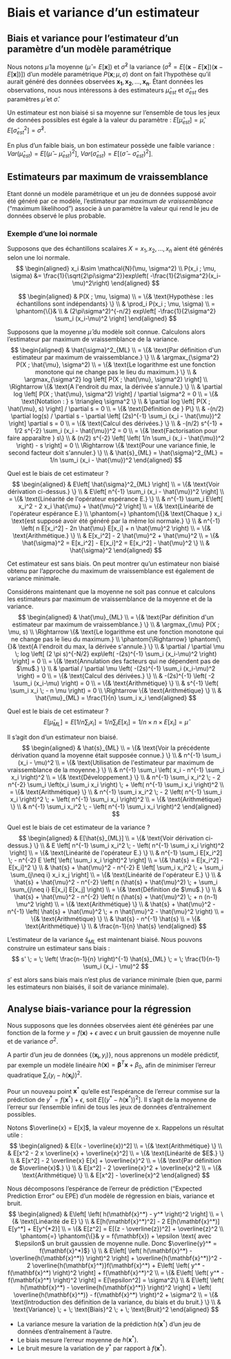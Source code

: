 # Biais et variance d'un estimateur

## Biais et variance pour l'estimateur d'un paramètre d'un modèle paramétrique

Nous notons $\hat{\mu}$ la moyenne ($\hat{\mu} = E[\mathbf{x}]$) et $\hat{\sigma}^2$ la variance ($\hat{\sigma}^2 = E[(\mathbf{x} - E[\mathbf{x}])(\mathbf{x} - E[\mathbf{x}])]$) d'un modèle paramétrique $P(\mathbf{x};\mu,\sigma)$ dont on fait l'hypothèse qu'il aurait généré des données observées $\mathbf{x_1}, \mathbf{x_2},\dots, \mathbf{x_n}$. Étant données les observations, nous nous intéressons à des estimateurs $\hat{\mu}_{est}$ et $\hat{\sigma}_{est}$ des paramètres $\hat{\mu}$ et $\hat{\sigma}$.

Un estimateur est non biaisé si sa moyenne sur l'ensemble de tous les jeux de données possibles est égale à la valeur du paramètre : $E[\hat{\mu}_{est}] = \hat{\mu}$, $E[\hat{\sigma}_{est}^2] = \hat{\sigma}^2$.

En plus d'un faible biais, un bon estimateur possède une faible variance : $Var(\hat{\mu}_{est}) = E[(\hat{\mu} - \hat{\mu}_{est})^2]$, $Var(\hat{\sigma}_{est}) = E[(\hat{\sigma} - \hat{\sigma}_{est})^2]$.

## Estimateurs par maximum de vraissemblance

Etant donné un modèle paramétrique et un jeu de données supposé avoir été généré par ce modèle, l'estimateur par *maximum de vraissemblance* ("maximum likelihood") associe à un paramètre la valeur qui rend le jeu de données observé le plus probable.

\begin{align*}
 & \hat{\mu}_{ML} = \argmax_{\mu} P(\mathbf{x}; \mu, \sigma^2) \\
\Rightarrow \{& \text{A l'endroit d'un extremum, la dérivée première s'annule} \} \\
 & \partial P(\mathbf{x}; \mu, \sigma^2) / \partial \mu = 0
\end{align*}

\begin{align*}
 & \hat{\sigma}^2_{ML} = \argmax_{\sigma^2} P(\mathbf{x}; \mu, \sigma^2) \\
\Rightarrow \{& \text{A l'endroit d'un extremum, la dérivée première s'annule} \} \\
 & \partial P(\mathbf{x}; \mu, \sigma^2) / \partial \sigma^2 = 0
\end{align*}

### Exemple d'une loi normale

Supposons que des échantillons scalaires $X = x_1, x_2, \dots, x_n$ aient été générés selon une loi normale.
$$
\begin{aligned}
x_i &\sim \mathcal{N}(\mu, \sigma^2) \\
P(x_i ; \mu, \sigma) &= \frac{1}{\sqrt{2\pi\sigma^2}}exp\left( -\frac{1}{2\sigma^2}(x_i-\mu)^2\right)
\end{aligned}
$$

$$
\begin{aligned}
 & P(X ; \mu, \sigma) \\
= \{& \text{Hypothèse : les échantillons sont indépendants} \} \\
 & \prod_i P(x_i ; \mu, \sigma) \\
= \phantom{\{}& \\
 & (2\pi\sigma^2)^{-n/2} exp\left[ -\frac{1}{2\sigma^2} \sum_i (x_i-\mu)^2 \right]
\end{aligned}
$$

Supposons que la moyenne $\hat{\mu}$ du modèle soit connue. Calculons alors l'estimateur par maximum de vraissemblance de la variance.
$$
\begin{aligned}
 & \hat{\sigma}^2_{ML} \\
= \{& \text{Par définition d'un estimateur par maximum de vraissemblance.} \} \\
 & \argmax_{\sigma^2} P(X ; \hat{\mu}, \sigma^2) \\
= \{& \text{Le logarithme est une fonction monotone qui ne change pas le lieu du maximum.} \} \\
 & \argmax_{\sigma^2} log \left[ P(X ; \hat{\mu}, \sigma^2) \right] \\
\Rightarrow \{& \text{A l'endroit du max, la dérivée s'annule.} \} \\
 & \partial log \left[ P(X ; \hat{\mu}, \sigma^2) \right] / \partial \sigma^2 = 0 \\
= \{& \text{Notation : } s \triangleq \sigma^2 \} \\
 & \partial log \left[ P(X ; \hat{\mu}, s) \right] / \partial s = 0 \\
= \{& \text{Définition de } P\} \\
 & -(n/2) \partial log(s) / \partial s - \partial \left[ (2s)^{-1} \sum_i (x_i - \hat{\mu})^2 \right] \partial s = 0 \\
= \{& \text{Calcul des dérivées.} \} \\
 & -(n/2) s^{-1} + 1/2 s^{-2} \sum_i (x_i - \hat{\mu})^2 = 0 \\
=  \{& \text{Factorisation pour faire apparaître } s\} \\
 & (n/2) s^{-2} \left[ \left( 1/n \sum_i (x_i - \hat{\mu})^2 \right) - s \right] = 0 \\
\Rightarrow \{& \text{Pour une variance finie, le second facteur doit s'annuler.} \} \\
 & \hat{s}_{ML} = \hat{\sigma}^2_{ML} = 1/n \sum_i (x_i - \hat{\mu})^2
\end{aligned}
$$

Quel est le biais de cet estimateur ?
$$
\begin{aligned}
 & E\left[ \hat{\sigma}^2_{ML} \right] \\
= \{& \text{Voir dérivation ci-dessus.} \} \\
 & E\left[ n^{-1} \sum_i (x_i - \hat{\mu})^2 \right] \\
= \{& \text{Linéarité de l'opérateur espérance E.} \} \\
 & n^{-1} \sum_i E\left[ x_i^2 - 2 x_i \hat{\mu} + \hat{\mu}^2 \right] \\
= \{& \text{Linéarité de l'opérateur espérance E.} \\
\phantom{=} \phantom{\{}& \text{Chaque } x_i \text{est supposé avoir été généré par la même loi normale.} \} \\
 & n^{-1} \left( n E[x_i^2] - 2n \hat{\mu} E[x_i] + n \hat{\mu}^2 \right) \\
= \{& \text{Arithmétique.} \} \\
 & E[x_i^2] - 2 \hat{\mu}^2 + \hat{\mu}^2 \\
= \{& \hat{\sigma}^2 = E[x_i^2] - E[x_i]^2 = E[x_i^2] - \hat{\mu}^2 \} \\
 & \hat{\sigma}^2
\end{aligned}
$$

Cet estimateur est sans biais. On peut montrer qu'un estimateur non biaisé obtenu par l'approche du maximum de vraissemblance est également de variance minimale.

Considérons maintenant que la moyenne ne soit pas connue et calculons les estimateurs par maximum de vraissemblance de la moyenne et de la variance.
$$
\begin{aligned}
 & \hat{\mu}_{ML} \\
= \{& \text{Par définition d'un estimateur par maximum de vraissemblance.} \} \\
 & \argmax_{\mu} P(X ; \mu, s) \\
\Rightarrow \{& \text{Le logarithme est une fonction monotone qui ne change pas le lieu du maximum.} \\
\phantom{\Rightarrow} \phantom{\{}& \text{A l'endroit du max, la dérivée s'annule.} \} \\
& \partial / \partial \mu \; log \left[ (2 \pi s)^{-N/2} exp\left( -(2s)^{-1} \sum_i (x_i-\mu)^2 \right) \right] = 0 \\
= \{& \text{Annulation des facteurs qui ne dépendent pas de $\mu$.} \} \\
& \partial / \partial \mu \left( -(2s)^{-1} \sum_i (x_i-\mu)^2 \right) = 0 \\
= \{& \text{Calcul des dérivées.} \} \\
& -(2s)^{-1} \left( -2 \sum_i (x_i-\mu) \right) = 0 \\
= \{& \text{Arithmétique} \} \\
& s^{-1} \left( \sum_i x_i \; - n \mu \right) = 0 \\
\Rightarrow \{& \text{Arithmétique} \} \\
& \hat{\mu}_{ML} = \frac{1}{n} \sum_i x_i
\end{aligned}
$$

Quel est le biais de cet estimateur ?
$$E[\hat{\mu}_{ML}] = E[1/n \sum_i x_i] = 1/n \sum_i E[x_i] = 1/n \times n \times E[x_i] = \hat{\mu}$$

Il s'agit don d'un estimateur non biaisé.
$$
\begin{aligned}
 & \hat{s}_{ML} \\
= \{& \text{Voir la précédente dérivation quand la moyenne était supposée connue.} \} \\
 & n^{-1} \sum_i (x_i - \mu)^2 \\
= \{& \text{Utilisation de l'estimateur par maximum de vraissemblance de la moyenne.} \} \\
 & n^{-1} \sum_i \left( x_i - n^{-1} \sum_i x_i \right)^2 \\
= \{& \text{Développement.} \} \\
 & n^{-1} \sum_i x_i^2 \; - 2 n^{-2} \sum_i \left(x_i \sum_i x_i \right) \; + \left( n^{-1} \sum_i x_i \right)^2 \\
= \{& \text{Arithmétique} \} \\
 & n^{-1} \sum_i x_i^2 \; - 2 \left( n^{-1} \sum_i x_i \right)^2 \; + \left( n^{-1} \sum_i x_i \right)^2 \\
= \{& \text{Arithmétique} \} \\
 & n^{-1} \sum_i x_i^2 \; - \left( n^{-1} \sum_i x_i \right)^2
\end{aligned}
$$

Quel est le biais de cet estimateur de la variance ?
$$
\begin{aligned}
 & E[\hat{s}_{ML}] \\
= \{& \text{Voir dérivation ci-dessus.} \} \\
 & E \left[ n^{-1} \sum_i x_i^2 \; - \left( n^{-1} \sum_i x_i \right)^2 \right] \\
= \{& \text{Linéarité de l'opérateur E.} \} \\
 & n^{-1} \sum_i E[x_i^2] \; - n^{-2} E \left[ \left( \sum_i x_i \right)^2 \right] \\
= \{& \hat{s} = E[x_i^2] - E[x_i]^2 \} \\
 & \hat{s} + \hat{\mu}^2 - n^{-2} E \left[ \sum_i x_i^2 \; + \sum_i \sum_{j\neq i} x_i x_j \right] \\
= \{& \text{Linéarité de l'opérateur E.} \} \\
 & \hat{s} + \hat{\mu}^2 - n^{-2} \left( n (\hat{s} + \hat{\mu}^2) \; + \sum_i \sum_{j\neq i} E[x_i] E[x_j] \right) \\
= \{& \text{Définition de $\mu$.} \} \\
 & \hat{s} + \hat{\mu}^2 - n^{-2} \left( n (\hat{s} + \hat{\mu}^2) \; + n (n-1) \mu^2 \right) \\
= \{& \text{Arithmétique} \} \\
 & \hat{s} + \hat{\mu}^2 - n^{-1} \left( \hat{s} + \hat{\mu}^2 \; + n \hat{\mu}^2 - \hat{\mu}^2 \right) \\
= \{& \text{Arithmétique} \} \\
 & \hat{s} - n^{-1} \hat{s} \\
= \{& \text{Arithmétique} \} \\
 & \frac{n-1}{n} \hat{s}
\end{aligned}
$$

L'estimateur de la variance $\hat{s}_{ML}$ est maintenant biaisé. Nous pouvons construire un estimateur sans biais :
$$
s' \; = \;  \left( \frac{n-1}{n} \right)^{-1} \hat{s}_{ML} \; = \; \frac{1}{n-1} \sum_i (x_i - \mu)^2
$$

$s'$ est alors sans biais mais n'est plus de variance minimale (bien que, parmi les estimateurs non biaisés, il soit de variance minimale).

## Analyse biais-variance pour la régression

Nous supposons que les données observées aient été générées par une fonction de la forme $y = f(\mathbf{x}) + \epsilon$ avec $\epsilon$ un bruit gaussien de moyenne nulle et de variance $\sigma^2$.

A partir d'un jeu de données $\left\{ (\mathbf{x_i}, y_i) \right\}$, nous apprenons un modèle prédictif, par exemple un modèle linéaire $h(\mathbf{x}) = \boldsymbol\beta^T\mathbf{x} + \beta_0$, afin de minimiser l'erreur quadratique $\sum_i \left( y_i - h(\mathbf{x_i})\right)^2$.

Pour un nouveau point $\mathbf{x}^*$ qu'elle est l'espérance de l'erreur commise sur la prédiction de $y^* = f(\mathbf{x}^*) + \epsilon$, soit $E\left[\left(y^* - h(\mathbf{x}^*)\right)^2\right]$. Il s'agit de la moyenne de l'erreur sur l'ensemble infini de tous les jeux de données d'entraînement possibles.

Notons $\overline{x} = E[x]$, la valeur moyenne de x. Rappelons un résultat utile :
$$
\begin{aligned}
 & E[(x - \overline{x})^2] \\
= \{& \text{Arithmétique} \} \\
 & E[x^2 - 2 x \overline{x} + \overline{x}^2] \\
= \{& \text{Linéarité de $E$.} \} \\
 & E[x^2] - 2 \overline{x} E[x] + \overline{x}^2 \\
= \{& \text{Par définition de $\overline{x}$.} \} \\
 & E[x^2] - 2 \overline{x}^2 + \overline{x}^2 \\
= \{& \text{Arithmétique} \} \\
 & E[x^2] - \overline{x}^2
\end{aligned}
$$

Nous décomposons l'espérance de l'erreur de prédiction ("Expected Prediction Error" ou EPE) d'un modèle de régression en biais, variance et bruit.
$$
\begin{aligned}
 & E\left[ \left( h(\mathbf{x}^*) - y^* \right)^2 \right] \\
= \{& \text{Linéarité de E} \} \\
 & E[h(\mathbf{x}^*)^2] - 2 E[h(\mathbf{x}^*)] E[y^*] + E[y^{*2}] \\
= \{& E[z^2] = E[(z - \overline{z})^2] + \overline{z}^2 \\
\phantom{=} \phantom{\{}& y = f(\mathbf{x}) + \epsilon \text{ avec $\epsilon$ un bruit gaussien de moyenne nulle. Donc $\overline{y}^* = f(\mathbf{x}^*)$} \} \\
 & E\left[ \left( h(\mathbf{x}^*) - \overline{h(\mathbf{x}^*)} \right)^2 \right] + \overline{h(\mathbf{x}^*)}^2 - 2 \overline{h(\mathbf{x}^*)}f(\mathbf{x}^*) + E\left[ \left( y^* - f(\mathbf{x}^*) \right)^2 \right] + f(\mathbf{x}^*)^2 \\
= \{& E\left[ \left( y^* - f(\mathbf{x}^*) \right)^2 \right] = E[\epsilon^2] = \sigma^2\} \\
 & E\left[ \left( h(\mathbf{x}^*) - \overline{h(\mathbf{x}^*)} \right)^2 \right] + \left( \overline{h(\mathbf{x}^*)} - f(\mathbf{x}^*) \right)^2 + \sigma^2 \\
= \{& \text{Introduction des définition de la variance, du biais et du bruit.} \} \\
 & \text{Variance} \; + \; \text{Biais}^2 \; + \; \text{Bruit}^2
\end{aligned}
$$

* La variance mesure la variation de la prédiction $h(\mathbf{x}^*)$ d'un jeu de données d'entraînement à l'autre.
* Le biais mesure l'erreur moyenne de $h(\mathbf{x}^*)$.
* Le bruit mesure la variation de $y^*$ par rapport à $f(\mathbf{x}^*)$.
